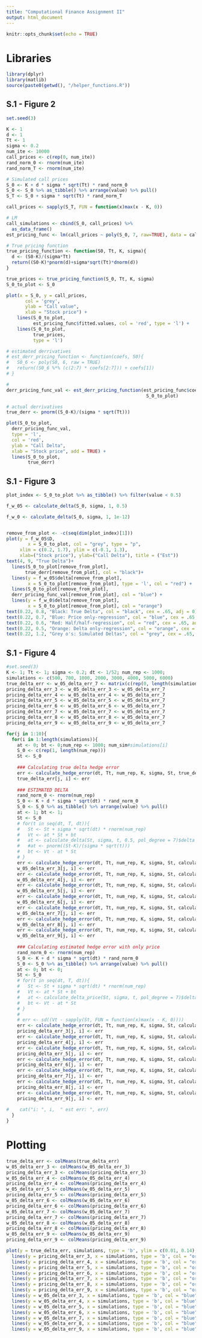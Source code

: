 ```yaml
---
title: "Computational Finance Assignment II"
output: html_document
---
```


```r
knitr::opts_chunk$set(echo = TRUE)
```

# Libraries
```r
library(dplyr)
library(matlib)
source(paste0(getwd(), "/helper_functions.R"))
```

## S.1 - Figure 2
```r
set.seed(3)

K <- 1
d <- 1
Tt <- 1
sigma <- 0.2
num_ite <- 10000
call_prices <- c(rep(0, num_ite))
rand_norm_0 <- rnorm(num_ite)
rand_norm_T <- rnorm(num_ite)

# Simulated call prices
S_0 <- K + d * sigma * sqrt(Tt) * rand_norm_0
S_0 <- S_0 %>% as_tibble() %>% arrange(value) %>% pull()
S_T <- S_0 + sigma * sqrt(Tt) * rand_norm_T

call_prices <- sapply(S_T, FUN = function(x)max(x - K, 0))

# LM
call_simulations <- cbind(S_0, call_prices) %>% 
  as_data_frame()
est_pricing_func <- lm(call_prices ~ poly(S_0, 7, raw=TRUE), data = call_simulations)

# True pricing function
true_pricing_function <- function(S0, Tt, K, sigma){
  d <- (S0-K)/(sigma*Tt)
  return((S0-K)*pnorm(d)+sigma*sqrt(Tt)*dnorm(d))
}

true_prices <- true_pricing_function(S_0, Tt, K, sigma)
S_0_to_plot <- S_0 

plot(x = S_0, y = call_prices, 
       col = 'grey',
       ylab = "Call value",
       xlab = "Stock price") + 
    lines(S_0_to_plot, 
          est_pricing_func$fitted.values, col = 'red', type = 'l') + 
    lines(S_0_to_plot, 
          true_prices, 
          type = 'l')

# estimated derrivatives
# est_derr_pricing_function <- function(coefs, S0){
#   S0_6 <- poly(S0, 6, raw = TRUE)
#   return((S0_6 %*% (c(2:7) * coefs[2:7])) + coefs[1])
# }

# 
derr_pricing_func_val <- est_derr_pricing_function(est_pricing_func$coefficients[-1],
                                                    S_0_to_plot)

# actual derrivatives
true_derr <- pnorm((S_0-K)/(sigma * sqrt(Tt)))

plot(S_0_to_plot, 
  derr_pricing_func_val, 
  type = 'l',
  col = 'red',
  ylab = "Call Delta",
  xlab = "Stock price", add = TRUE) + 
  lines(S_0_to_plot,
        true_derr)
```

## S.1 - Figure 3
```r
plot_index <- S_0_to_plot %>% as_tibble() %>% filter(value < 0.5)

f_w_05 <- calculate_delta(S_0, sigma, 1, 0.5)

f_w_0 <- calculate_delta(S_0, sigma, 1, 1e-12)


remove_from_plot <- -c(seq(dim(plot_index)[1]))
plot(y = f_w_05$D, 
        x = S_0_to_plot, col = "grey", type = "p",
     xlim = c(0.2, 1.7), ylim = c(-0.1, 1.3), 
     xlab=("Stock price"), ylab=("Call Delta"), title = ("Est"))
text(4, 9, "True Delta")+ 
  lines(S_0_to_plot[remove_from_plot],
       true_derr[remove_from_plot], col = "black")+ 
  lines(y = f_w_05$delta[remove_from_plot], 
        x = S_0_to_plot[remove_from_plot], type = 'l', col = "red") +
  lines(S_0_to_plot[remove_from_plot], 
  derr_pricing_func_val[remove_from_plot], col = "blue") + 
  lines(y = f_w_0$delta[remove_from_plot], 
        x = S_0_to_plot[remove_from_plot], col = "orange")
text(0.22, 0.8, "Black: True Delta", col = "black", cex = .65, adj = 0)
text(0.22, 0.7, "Blue: Price only-regression", col = "blue", cex = .65, adj = 0)
text(0.22, 0.6, "Red: Half/half-regression", col = "red", cex = .65, adj = 0)
text(0.22, 0.5, "Orange: Delta only-regression", col = "orange", cex = .65, adj = 0)
text(0.22, 1.2, "Grey o's: Simulated Deltas", col = "grey", cex = .65, adj = 0)
```

## S.1 - Figure 4
```r
#set.seed(3)
K <- 1; Tt <- 1; sigma <- 0.2; dt <- 1/52; num_rep <- 1000;
simulations <- c(500, 700, 1000, 2000, 3000, 4000, 5000, 6000)
true_delta_err <- w_05_delta_err_7 <- matrix(c(rep(0, length(simulations)*10)), ncol = length(simulations))
pricing_delta_err_3 <- w_05_delta_err_3 <- w_05_delta_err_7
pricing_delta_err_4 <- w_05_delta_err_4 <- w_05_delta_err_7
pricing_delta_err_5 <- w_05_delta_err_5 <- w_05_delta_err_7
pricing_delta_err_6 <- w_05_delta_err_6 <- w_05_delta_err_7
pricing_delta_err_7 <- w_05_delta_err_7 <- w_05_delta_err_7
pricing_delta_err_8 <- w_05_delta_err_8 <- w_05_delta_err_7
pricing_delta_err_9 <- w_05_delta_err_9 <- w_05_delta_err_7

for(j in 1:10){
  for(i in 1:length(simulations)){
    at <- 0; bt <- 0;num_rep <- 1000; num_sim#simulations[i]
    S_0 <- c(rep(1, length(num_rep)))
    St <- S_0
    
    ### Calculating true delta hedge error
    err <- calculate_hedge_error(dt, Tt, num_rep, K, sigma, St, true_delta, pol_degree = 7)
    true_delta_err[j, i] <- err
    
    ### ESTIMATED DELTA
    rand_norm_0 <- rnorm(num_rep)
    S_0 <- K + d * sigma * sqrt(dt) * rand_norm_0
    S_0 <- S_0 %>% as_tibble() %>% arrange(value) %>% pull()
    at <- 1; bt <- 1;
    St <- S_0
    # for(t in seq(dt, T, dt)){
    #   St <- St + sigma * sqrt(dt) * rnorm(num_rep)
    #   Vt <- at * St + bt
    #   at <- calculate_delta(St, sigma, t, 0.5, pol_degree = 7)$delta
    #   #at <- pnorm((St-K)/(sigma * sqrt(t)))
    #   bt <- Vt - at * St
    # }
    err <- calculate_hedge_error(dt, Tt, num_rep, K, sigma, St, calculate_delta, pol_degree = 3, w = 0.5)
    w_05_delta_err_3[j, i] <- err
    err <- calculate_hedge_error(dt, Tt, num_rep, K, sigma, St, calculate_delta, pol_degree = 4, w = 0.5)
    w_05_delta_err_4[j, i] <- err
    err <- calculate_hedge_error(dt, Tt, num_rep, K, sigma, St, calculate_delta, pol_degree = 5, w = 0.5)
    w_05_delta_err_5[j, i] <- err
    err <- calculate_hedge_error(dt, Tt, num_rep, K, sigma, St, calculate_delta, pol_degree = 6, w = 0.5)
    w_05_delta_err_6[j, i] <- err
    err <- calculate_hedge_error(dt, Tt, num_rep, K, sigma, St, calculate_delta, pol_degree = 7, w = 0.5)
    w_05_delta_err_7[j, i] <- err
    err <- calculate_hedge_error(dt, Tt, num_rep, K, sigma, St, calculate_delta, pol_degree = 8, w = 0.5)
    w_05_delta_err_8[j, i] <- err
    err <- calculate_hedge_error(dt, Tt, num_rep, K, sigma, St, calculate_delta, pol_degree = 9, w = 0.5)
    w_05_delta_err_9[j, i] <- err
    
    ### Calculating estimated hedge error with only price
    rand_norm_0 <- rnorm(num_rep)
    S_0 <- K + d * sigma * sqrt(dt) * rand_norm_0
    S_0 <- S_0 %>% as_tibble() %>% arrange(value) %>% pull()
    at <- 0; bt <- 0;
    St <- S_0
    # for(t in seq(dt, T, dt)){
    #   St <- St + sigma * sqrt(dt) * rnorm(num_rep)
    #   Vt <- at * St + bt
    #   at <- calculate_delta_price(St, sigma, t, pol_degree = 7)$delta
    #   bt <- Vt - at * St
    # }
    # 
    # err <- sd((Vt - sapply(St, FUN = function(x)max(x - K, 0))))
    err <- calculate_hedge_error(dt, Tt, num_rep, K, sigma, St, calculate_delta_price, pol_degree = 3)
    pricing_delta_err_3[j, i] <- err
    err <- calculate_hedge_error(dt, Tt, num_rep, K, sigma, St, calculate_delta_price, pol_degree = 4)
    pricing_delta_err_4[j, i] <- err
    err <- calculate_hedge_error(dt, Tt, num_rep, K, sigma, St, calculate_delta_price, pol_degree = 5)
    pricing_delta_err_5[j, i] <- err
    err <- calculate_hedge_error(dt, Tt, num_rep, K, sigma, St, calculate_delta_price, pol_degree = 6)
    pricing_delta_err_6[j, i] <- err
    err <- calculate_hedge_error(dt, Tt, num_rep, K, sigma, St, calculate_delta_price, pol_degree = 7)
    pricing_delta_err_7[j, i] <- err
    err <- calculate_hedge_error(dt, Tt, num_rep, K, sigma, St, calculate_delta_price, pol_degree = 8)
    pricing_delta_err_8[j, i] <- err
    err <- calculate_hedge_error(dt, Tt, num_rep, K, sigma, St, calculate_delta_price, pol_degree = 9)
    pricing_delta_err_9[j, i] <- err
    
#    cat("i: ", i,  " est err: ", err)
  }
}
```

# Plotting
```r
true_delta_err <- colMeans(true_delta_err)
w_05_delta_err_3 <- colMeans(w_05_delta_err_3)
pricing_delta_err_3 <- colMeans(pricing_delta_err_3)
w_05_delta_err_4 <- colMeans(w_05_delta_err_4)
pricing_delta_err_4 <- colMeans(pricing_delta_err_4)
w_05_delta_err_5 <- colMeans(w_05_delta_err_5)
pricing_delta_err_5 <- colMeans(pricing_delta_err_5)
w_05_delta_err_6 <- colMeans(w_05_delta_err_6)
pricing_delta_err_6 <- colMeans(pricing_delta_err_6)
w_05_delta_err_7 <- colMeans(w_05_delta_err_7)
pricing_delta_err_7 <- colMeans(pricing_delta_err_7)
w_05_delta_err_8 <- colMeans(w_05_delta_err_8)
pricing_delta_err_8 <- colMeans(pricing_delta_err_8)
w_05_delta_err_9 <- colMeans(w_05_delta_err_9)
pricing_delta_err_9 <- colMeans(pricing_delta_err_9)

plot(y = true_delta_err, simulations, type = 'b', ylim = c(0.01, 0.14), col = "red") +
  lines(y = pricing_delta_err_3, x = simulations, type = 'b', col = "orange")+
  lines(y = pricing_delta_err_4, x = simulations, type = 'b', col = "orange")+
  lines(y = pricing_delta_err_5, x = simulations, type = 'b', col = "orange")+
  lines(y = pricing_delta_err_6, x = simulations, type = 'b', col = "orange")+
  lines(y = pricing_delta_err_7, x = simulations, type = 'b', col = "orange")+
  lines(y = pricing_delta_err_8, x = simulations, type = 'b', col = "orange")+
  lines(y = pricing_delta_err_9, x = simulations, type = 'b', col = "orange")+
  lines(y = w_05_delta_err_3, x = simulations, type = 'b', col = "blue")+
  lines(y = w_05_delta_err_4, x = simulations, type = 'b', col = "blue")+
  lines(y = w_05_delta_err_5, x = simulations, type = 'b', col = "blue")+
  lines(y = w_05_delta_err_6, x = simulations, type = 'b', col = "blue")+
  lines(y = w_05_delta_err_7, x = simulations, type = 'b', col = "blue")+
  lines(y = w_05_delta_err_8, x = simulations, type = 'b', col = "blue")+
  lines(y = w_05_delta_err_9, x = simulations, type = 'b', col = "blue")

```


